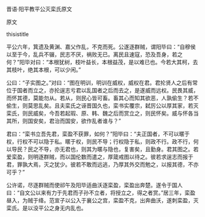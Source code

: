 


晋语·阳平教平公灭栾氏原文

原文

thisistitle

平公六年，箕遗及黄渊、嘉父作乱，不克而死。公遂逐群贼，谓阳毕曰：“自穆侯以至于今，乱兵不辍，民志不厌，祸败无已。离民且速寇，恐及吾身，若之何？”阳毕对曰：“本根犹树，枝叶益长，本根益茂，是以难已也。今若大其柯，去其枝叶，绝其本根，可以少闲。”

公曰：“子实图之。”对曰：“图在明训，明训在威权，威权在君。君抡贤人之后有常位于国者而立之，亦抡逞志亏君以乱国者之后而去之，是遂威而远权。民畏其威，而怀其德，莫能勿从。若从，则民心皆可畜。畜其心而知其欲恶，人孰偷生？若不偷生，则莫思乱矣。且夫栾氏之诬晋国久也，栾书实覆宗，弑厉公以厚其家，若灭栾氏，则民威矣，今吾若起瑕、原、韩、魏之后而赏立之，则民怀矣。威与怀各当其所，则国安矣，君治而国安，欲作乱者谁与？”

君曰：“栾书立吾先君，栾盈不获罪，如何？”阳毕曰：“夫正国者，不可以暱于权，行权不可以隐于私。暱于权，则民不导；行权隐于私，则政不行。政不行，何以导民？民之不导，亦无君也，则其为暱与隐也，复害矣，且勤身。君其图之。若爱栾盈，则明逐群贼，而以国伦数而遣之，厚箴戒图以待之。彼若求逞志而报于君，罪孰大焉，灭之犹少。彼若不敢而远逃，乃厚其外交而勉之，以报其德，不亦可乎？”

公许诺，尽逐群贼而使祁午及阳毕适曲沃逐栾盈，栾盈出奔楚。遂令于国人曰：“自文公以来有力于先君而子孙不立者，将授立之，得之者赏。”居三年，栾盈昼入，为贼于绛。范宣子以公入于襄公之宫，栾盈不克，出奔曲沃，遂刺栾盈，灭栾氏。是以没平公之身无内乱也。

